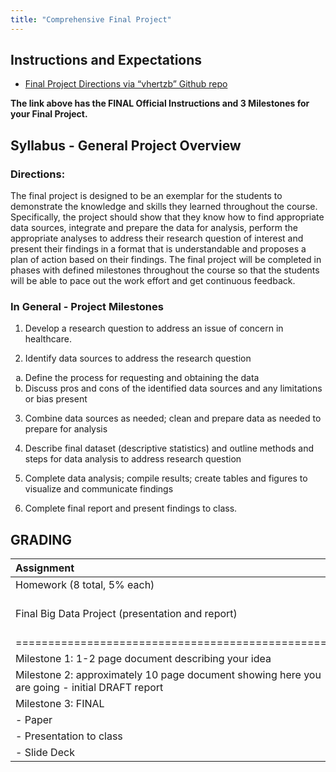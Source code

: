 ```yaml
---
title: "Comprehensive Final Project"
---
```


## Instructions and Expectations

* [Final Project Directions via "vhertzb" Github repo](http://htmlpreview.github.com/?https://raw.githubusercontent.com/vhertzb/Project-Milestone-1/master/Final_Project.html)

**The link above has the FINAL Official Instructions and 3 Milestones for your Final Project.**

## Syllabus - General Project Overview

### Directions: 

The final project is designed to be an exemplar for the students to demonstrate the knowledge and skills they learned throughout the course. Specifically, the project should show that they know how to find appropriate data sources, integrate and prepare the data for analysis, perform the appropriate analyses to address their research question of interest and present their findings in a format that is understandable and proposes a plan of action based on their findings. The final project will be completed in phases with defined milestones throughout the course so that the students will be able to pace out the work effort and get continuous feedback.

### In General - Project Milestones

1.	Develop a research question to address an issue of concern in healthcare.

2.	Identify data sources to address the research question

a.	Define the process for requesting and obtaining the data
b.	Discuss pros and cons of the identified data sources and any limitations or bias present

3.	Combine data sources as needed; clean and prepare data as needed to prepare for analysis

4.	Describe final dataset (descriptive statistics) and outline methods and steps for data analysis to address research question

5.	Complete data analysis; compile results; create tables and figures to visualize and communicate findings

6.	Complete final report and present findings to class.

## GRADING

| Assignment                                      | Points |
|:-----------------------------------------------|:--------|
| Homework (8 total, 5% each) | 40 points |
| Final Big Data Project (presentation and report) | 60 points (breakdown below) |
|================================================|=========|
| Milestone 1: 1-2 page document describing your idea | 5 points |
| Milestone 2: approximately 10 page document showing here you are going - initial DRAFT report | 10 points |
| Milestone 3: FINAL |   |
| - Paper | 20 points |
| - Presentation to class | 15 points |
| - Slide Deck | 10 points |


